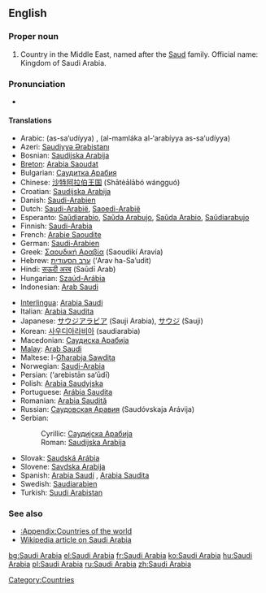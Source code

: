 ==English==

===Proper noun===
{{en-proper noun|sg=[[Saudi]] [[Arabia]]}}

# Country in the Middle East, named after the [[Saud]] family. Official name: Kingdom of Saudi Arabia.
===Pronunciation===
*{{audio|en-us-Saudi Arabia.ogg|Audio (US)}}

====Translations====
{{top}}
*Arabic: {{ARchar|[[السعودية]]}} (as-sa‘udíyya) {{f}}, {{ARchar|[[المملكة العربية السعودية]]}} (al-mamláka al-‘arabíyya as-sa‘udíyya) {{f}}
*Azeri: [[Səudiyyə Ərəbistanı]]
*Bosnian: [[Saudijska Arabija#Bosnian|Saudijska Arabija]] {{f}}
*[[Breton]]: [[Arabia Saoudat]]
*Bulgarian: [[Саудитка Арабия]] {{f}}
*Chinese: [[沙特阿拉伯王国]] (Shātèālābó wángguó)
*Croatian: [[Saudijska Arabija#Croatian|Saudijska Arabija]] {{f}}
*Danish: [[Saudi-Arabien]]
*Dutch: [[Saudi-Arabië]], [[Saoedi-Arabië]]
*Esperanto: [[Saŭdiarabio]], [[Saŭda Arabujo]], [[Saŭda Arabio]], [[Saŭdiarabujo]]
*Finnish: [[Saudi-Arabia]]
*French: [[Arabie Saoudite]] {{f}}
*German: [[Saudi-Arabien]] {{n}}
*Greek: [[Σαουδική Αραβία]] (Saoudikí Aravía) {{f}}
*Hebrew: [[ערב הסעודית]] (‘Arav ha-Sa’udit)
*Hindi: [[सऊदी अरब]] (Saūdī Arab)
*Hungarian: [[Szaúd-Arábia]]
*Indonesian: [[Arab Saudi]]
{{mid}}
*[[Interlingua]]: [[Arabia Saudi]]
*Italian: [[Arabia Saudita]] {{f}}
*Japanese: [[サウジアラビア]] (Sauji Arabia), [[サウジ]] (Sauji)
*Korean: [[사우디아라비아]] (saudiarabia)
*Macedonian: [[Саудиска Арабија]] {{f}}
*[[Malay]]: [[Arab Saudi]]
*Maltese: l-[[Għarabja Sawdita]]
*Norwegian: [[Saudi-Arabia]]
*Persian: {{FAchar|[[عربستان سعودی]]}} (‘arebistān sa‘ūdī)
*Polish: [[Arabia Saudyjska]]
*Portuguese: [[Arábia Saudita]] {{f}} 
*Romanian: [[Arabia Saudită]] {{f}}
*Russian: [[Саудовская Аравия]] (Saudóvskaja Arávija) {{f}}
*Serbian:
*:Cyrillic: [[Саудијска Арабија]] {{f}}
*:Roman: [[Saudijska Arabija#Serbian|Saudijska Arabija]] {{f}}
*Slovak: [[Saudská Arábia]] {{f}}
*Slovene: [[Savdska Arabija]] {{f}}
*Spanish: [[Arabia Saudí]] {{f}}, [[Arabia Saudita]] {{f}}
*Swedish: [[Saudiarabien]]
*Turkish: [[Suudi Arabistan]]
{{bottom}}

===See also===
*[[:Appendix:Countries of the world]]
*[[w:Saudi Arabia|Wikipedia article on Saudi Arabia]]

[[Category:Countries]]

[[bg:Saudi Arabia]]
[[el:Saudi Arabia]]
[[fr:Saudi Arabia]]
[[ko:Saudi Arabia]]
[[hu:Saudi Arabia]]
[[pl:Saudi Arabia]]
[[ru:Saudi Arabia]]
[[zh:Saudi Arabia]]